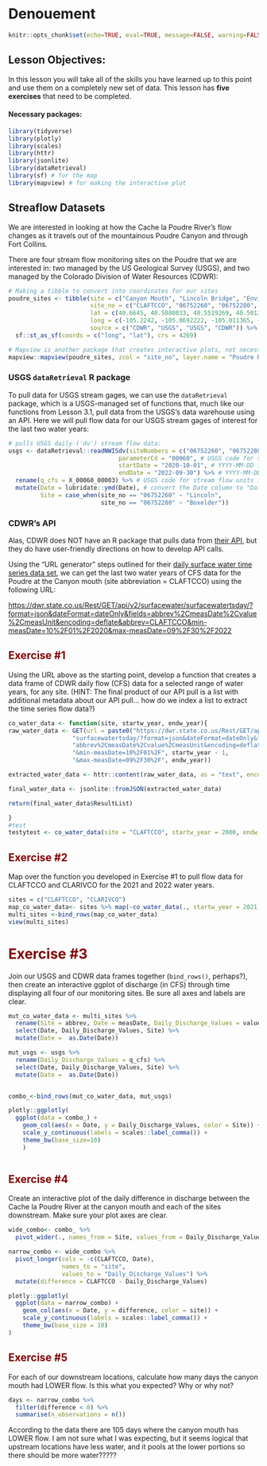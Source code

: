 # Denouement 

```r
knitr::opts_chunk$set(echo=TRUE, eval=TRUE, message=FALSE, warning=FALSE, rows.print=5, fig.width=9)
```

## Lesson Objectives:

In this lesson you will take all of the skills you have learned up to this point and use them on a completely new set of data. This lesson has **five exercises** that need to be completed.

#### Necessary packages:

```r
library(tidyverse)
library(plotly)
library(scales)
library(httr)
library(jsonlite)
library(dataRetrieval)
library(sf) # for the map
library(mapview) # for making the interactive plot
```

## Streaflow Datasets

We are interested in looking at how the Cache la Poudre River's flow changes as it travels out of the mountainous Poudre Canyon and through Fort Collins.

There are four stream flow monitoring sites on the Poudre that we are interested in: two managed by the US Geological Survey (USGS), and two managed by the Colorado Division of Water Resources (CDWR):

```r
# Making a tibble to convert into coordinates for our sites
poudre_sites <- tibble(site = c("Canyon Mouth", "Lincoln Bridge", "Environmental Learning Center", "Below Fossil Creek Reservoir"),
                       site_no = c("CLAFTCCO", "06752260", "06752280", "CLARIVCO"),
                       lat = c(40.6645, 40.5880833, 40.5519269, 40.5013),
                       long = c(-105.2242, -105.0692222, -105.011365, -104.967),
                       source = c("CDWR", "USGS", "USGS", "CDWR")) %>%
  sf::st_as_sf(coords = c("long", "lat"), crs = 4269)

# Mapview is another package that creates interactive plots, not necessary for you to know yet!
mapview::mapview(poudre_sites, zcol = "site_no", layer.name = "Poudre River Monitoring")
```

### USGS `dataRetrieval` R package

To pull data for USGS stream gages, we can use the `dataRetrieval` package, which is a USGS-managed set of functions that, much like our functions from Lesson 3.1, pull data from the USGS's data warehouse using an API. Here we will pull flow data for our USGS stream gages of interest for the last two water years:

```r
# pulls USGS daily ('dv') stream flow data:
usgs <- dataRetrieval::readNWISdv(siteNumbers = c("06752260", "06752280"), # USGS site code for the Poudre River at the Lincoln Bridge and the ELC
                               parameterCd = "00060", # USGS code for stream flow
                               startDate = "2020-10-01", # YYYY-MM-DD formatting
                               endDate = "2022-09-30") %>% # YYYY-MM-DD formatting
  rename(q_cfs = X_00060_00003) %>% # USGS code for stream flow units in cubic feet per second (CFS)
  mutate(Date = lubridate::ymd(Date), # convert the Date column to "Date" formatting using the `lubridate` package
         Site = case_when(site_no == "06752260" ~ "Lincoln", 
                          site_no == "06752280" ~ "Boxelder"))
```

### CDWR's API

Alas, CDWR does NOT have an R package that pulls data from [their API](https://dwr.state.co.us/Rest/GET/Help#Datasets&#SurfaceWaterController&#gettingstarted&#jsonxml), but they do have user-friendly directions on how to develop API calls.

Using the "URL generator" steps outlined for their [daily surface water time series data set](https://dwr.state.co.us/Rest/GET/Help/SurfaceWaterTSDayGenerator), we can get the last two water years of CFS data for the Poudre at the Canyon mouth (site abbreviation = CLAFTCCO) using the following URL:

<https://dwr.state.co.us/Rest/GET/api/v2/surfacewater/surfacewatertsday/?format=json&dateFormat=dateOnly&fields=abbrev%2CmeasDate%2Cvalue%2CmeasUnit&encoding=deflate&abbrev=CLAFTCCO&min-measDate=10%2F01%2F2020&max-measDate=09%2F30%2F2022>

## Exercise #1 {style="color: maroon"}

Using the URL above as the starting point, develop a function that creates a data frame of CDWR daily flow (CFS) data for a selected range of water years, for any site. (HINT: The final product of our API pull is a list with additional metadata about our API pull... how do we index a list to extract the time series flow data?)

```r
co_water_data <- function(site, startw_year, endw_year){
raw_water_data <- GET(url = paste0("https://dwr.state.co.us/Rest/GET/api/v2/surfacewater/",
                  "surfacewatertsday/?format=json&dateFormat=dateOnly&fields=",
                  "abbrev%2CmeasDate%2Cvalue%2CmeasUnit&encoding=deflate&abbrev=", site,
                  "&min-measDate=10%2F01%2F", startw_year - 1, 
                  "&max-measDate=09%2F30%2F", endw_year))

extracted_water_data <- httr::content(raw_water_data, as = "text", encoding = "UTF-8") 

final_water_data <- jsonlite::fromJSON(extracted_water_data) 

return(final_water_data$ResultList)

}
#test
testytest <- co_water_data(site = "CLAFTCCO", startw_year = 2000, endw_year = 2001 )

```

## Exercise #2 {style="color: maroon"}

Map over the function you developed in Exercise #1 to pull flow data for CLAFTCCO and CLARIVCO for the 2021 and 2022 water years.

```r
sites = c("CLAFTCCO", "CLARIVCO")
map_co_water_data<- sites %>% map(~co_water_data(., startw_year = 2021, endw_year = 2022)) 
multi_sites <-bind_rows(map_co_water_data)
view(multi_sites)


```

# Exercise #3 {style="color: maroon"}

Join our USGS and CDWR data frames together (`bind_rows()`, perhaps?), then create an interactive ggplot of discharge (in CFS) through time displaying all four of our monitoring sites. Be sure all axes and labels are clear.

```r
mut_co_water_data <- multi_sites %>% 
  rename(Site = abbrev, Date = measDate, Daily_Discharge_Values = value) %>%
  select(Date, Daily_Discharge_Values, Site) %>%
  mutate(Date =  as.Date(Date))

mut_usgs <- usgs %>%
  rename(Daily_Discharge_Values = q_cfs) %>%
  select(Date, Daily_Discharge_Values, Site) %>%
  mutate(Date =  as.Date(Date))


combo_<-bind_rows(mut_co_water_data, mut_usgs)

plotly::ggplotly(
  ggplot(data = combo_) + 
    geom_col(aes(x = Date, y = Daily_Discharge_Values, color = Site)) +
    scale_y_continuous(labels = scales::label_comma()) +
    theme_bw(base_size=10)
    )



```

## Exercise #4 {style="color: maroon"}

Create an interactive plot of the daily difference in discharge between the Cache la Poudre River at the canyon mouth and each of the sites downstream. Make sure your plot axes are clear.

```r
wide_combo<- combo_ %>%
  pivot_wider(., names_from = Site, values_from = Daily_Discharge_Values) 

narrow_combo <- wide_combo %>%
  pivot_longer(cols = -c(CLAFTCCO, Date),
               names_to = "site", 
               values_to = "Daily_Discharge_Values") %>%
  mutate(difference = CLAFTCCO - Daily_Discharge_Values)

plotly::ggplotly(
  ggplot(data = narrow_combo) +
    geom_col(aes(x = Date, y = difference, color = site)) +
    scale_y_continuous(labels = scales::label_comma()) +
    theme_bw(base_size = 10)
)

```

## Exercise #5 {style="color: maroon"}

For each of our downstream locations, calculate how many days the canyon mouth had LOWER flow. Is this what you expected? Why or why not?

```r
days <- narrow_combo %>%
  filter(difference < 0) %>%
  summarise(n_observations = n())

```
According to the data there are 105 days where the canyon mouth has LOWER flow. I am not sure what I was expecting, but it seems logical that upstream locations have less water, and it pools at the lower portions so there should be more water?????

